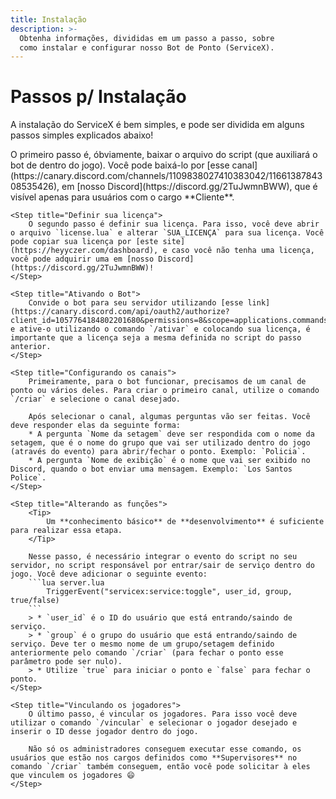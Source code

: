 ```yaml
---
title: Instalação
description: >-
  Obtenha informações, divididas em um passo a passo, sobre
  como instalar e configurar nosso Bot de Ponto (ServiceX).
---
```


# Passos p/ Instalação

A instalação do ServiceX é bem simples, e pode ser dividida em alguns passos simples explicados abaixo!

<Steps>
	<Step title="Baixando">
		O primeiro passo é, óbviamente, baixar o arquivo do script (que auxiliará o bot de dentro do jogo). Você pode baixá-lo por [esse canal](https://canary.discord.com/channels/1109838027410383042/1166138784308535426), em [nosso Discord](https://discord.gg/2TuJwmnBWW), que é visível apenas para usuários com o cargo **Cliente**.
	</Step>

	<Step title="Definir sua licença">
		O segundo passo é definir sua licença. Para isso, você deve abrir o arquivo `license.lua` e alterar `SUA_LICENÇA` para sua licença. Você pode copiar sua licença por [este site](https://heyyczer.com/dashboard), e caso você não tenha uma licença, você pode adquirir uma em [nosso Discord](https://discord.gg/2TuJwmnBWW)!
	</Step>

	<Step title="Ativando o Bot">
		Convide o bot para seu servidor utilizando [esse link](https://canary.discord.com/api/oauth2/authorize?client_id=1057764184802201680&permissions=8&scope=applications.commands%20bot) e ative-o utilizando o comando `/ativar` e colocando sua licença, é importante que a licença seja a mesma definida no script do passo anterior.
	</Step>

	<Step title="Configurando os canais">
		Primeiramente, para o bot funcionar, precisamos de um canal de ponto ou vários deles. Para criar o primeiro canal, utilize o comando `/criar` e selecione o canal desejado.

		Após selecionar o canal, algumas perguntas vão ser feitas. Você deve responder elas da seguinte forma:
		* A pergunta `Nome da setagem` deve ser respondida com o nome da setagem, que é o nome do grupo que vai ser utilizado dentro do jogo (através do evento) para abrir/fechar o ponto. Exemplo: `Policia`.
		* A pergunta `Nome de exibição` é o nome que vai ser exibido no Discord, quando o bot enviar uma mensagem. Exemplo: `Los Santos Police`.
	</Step>

	<Step title="Alterando as funções">
		<Tip>
			Um **conhecimento básico** de **desenvolvimento** é suficiente para realizar essa etapa.
		</Tip>

		Nesse passo, é necessário integrar o evento do script no seu servidor, no script responsável por entrar/sair de serviço dentro do jogo. Você deve adicionar o seguinte evento:
		```lua server.lua
			TriggerEvent("servicex:service:toggle", user_id, group, true/false)
		```
		> * `user_id` é o ID do usuário que está entrando/saindo de serviço.
		> * `group` é o grupo do usuário que está entrando/saindo de serviço. Deve ter o mesmo nome de um grupo/setagem definido anteriormente pelo comando `/criar` (para fechar o ponto esse parâmetro pode ser nulo).
		> * Utilize `true` para iniciar o ponto e `false` para fechar o ponto.
	</Step>

	<Step title="Vinculando os jogadores">
		O último passo, é vincular os jogadores. Para isso você deve utilizar o comando `/vincular` e selecionar o jogador desejado e inserir o ID desse jogador dentro do jogo.
		
		Não só os administradores conseguem executar esse comando, os usuários que estão nos cargos definidos como **Supervisores** no comando `/criar` também conseguem, então você pode solicitar à eles que vinculem os jogadores 😄
	</Step>
</Steps>